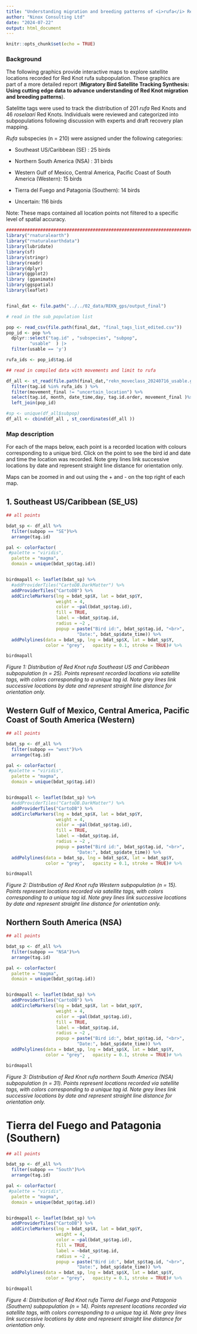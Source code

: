 ```yaml
---
title: "Understanding migration and breeding patterns of <i>rufa</i> Red Knot subpopulations"
author: "Ninox Consulting Ltd"
date: "2024-07-22"
output: html_document
---
```


```r
knitr::opts_chunk$set(echo = TRUE)
```



### Background

The following graphics provide interactive maps to explore satellite locations recorded for Red Knot rufa subpopulation. These graphics are part of a more detailed report (**Migratory Bird Satellite Tracking Synthesis: Using cutting edge data to advance understanding of Red Knot migration and breeding patterns**). 


Satelitte tags were used to track the distribution of 201 <i>rufa</i> Red Knots and 46 <i>roselaari</i> Red Knots. Individuals were reviewed and categorized into subpopulations following discussion with experts and draft recovery plan mapping.

<i>Rufa</i> subspecies (n = 210) were assigned under the following categories: 

- Southeast US/Caribbean (SE) : 25 birds

- Northern South America (NSA) : 31 birds

- Western Gulf of Mexico, Central America, Pacific Coast of South America (Western): 15 birds

- Tierra del Fuego and Patagonia (Southern): 14 birds

- Uncertain: 116 birds


Note: These maps contained all location points not filtered to a specific level of spatial accuracy. 

```r

####################################################################################
library("rnaturalearth")
library("rnaturalearthdata")
library(lubridate)
library(sf)
library(stringr)
library(readr)
library(dplyr)
library(ggplot2)
library (gganimate)
library(ggspatial)
library(leaflet)


final_dat <- file.path("../../02_data/REKN_gps/output_final")

# read in the sub_population list 

pop <- read_csv(file.path(final_dat, "final_tags_list_edited.csv"))
pop_id <- pop %>% 
  dplyr::select("tag.id" , "subspecies", "subpop", 
         "usable"  ) |> 
  filter(usable == 'y') 

rufa_ids <- pop_id$tag.id

## read in compiled data with movements and limit to rufa 

df_all <- st_read(file.path(final_dat,"rekn_moveclass_20240716_usable.gpkg" ), quiet = T) %>% 
  filter(tag.id %in% rufa_ids ) %>% 
  filter(movement_final != "uncertain_location") %>% 
  select(tag.id, month, date_time,day, tag.id.order, movement_final )%>% 
  left_join(pop_id)

#sp <- unique(df_all$subpop)
df_all <- cbind(df_all , st_coordinates(df_all ))

```


### Map description

For each of the maps below, each point is a recorded location with colours corresponding to a unique bird. 
Click on the point to see the bird id and date and time the location was recorded. Note grey lines link successive locations by date and represent straight line distance for orientation only.

Maps can be zoomed in and out using the + and - on the top right of each map. 

## 1. Southeast US/Caribbean (SE_US)

```r

## all points 

bdat_sp <- df_all %>% 
  filter(subpop == "SE")%>% 
  arrange(tag.id)

pal <- colorFactor(
 #palette = "viridis",
  palette = "magma",
  domain = unique(bdat_sp$tag.id))


birdmapall <- leaflet(bdat_sp) %>%
  #addProviderTiles("CartoDB.DarkMatter") %>%
  addProviderTiles("CartoDB") %>%
  addCircleMarkers(lng = bdat_sp$X, lat = bdat_sp$Y, 
                   weight = 4, 
                   color = ~pal(bdat_sp$tag.id), 
                   fill = TRUE,
                   label = ~bdat_sp$tag.id,
                   radius = ~2 ,
                   popup = paste("Bird id:", bdat_sp$tag.id, "<br>",
                           "Date:", bdat_sp$date_time)) %>%
  addPolylines(data = bdat_sp, lng = bdat_sp$X, lat = bdat_sp$Y,
               color = "grey",   opacity = 0.1, stroke = TRUE)# %>%

birdmapall

```

_Figure 1: Distribution of Red Knot rufa Southeast US and Caribbean subpopulation (n = 25). Points represent recorded locations via satellite tags, with colors corresponding to a unique tag id. Note grey lines link successive locations by date and represent straight line distance for orientation only._



## Western Gulf of Mexico, Central America, Pacific Coast of South America (Western) 


```r

## all points 

bdat_sp <- df_all %>% 
  filter(subpop == "west")%>% 
  arrange(tag.id)

pal <- colorFactor(
 #palette = "viridis",
  palette = "magma",
  domain = unique(bdat_sp$tag.id))


birdmapall <- leaflet(bdat_sp) %>%
  #addProviderTiles("CartoDB.DarkMatter") %>%
  addProviderTiles("CartoDB") %>%
  addCircleMarkers(lng = bdat_sp$X, lat = bdat_sp$Y, 
                   weight = 4, 
                   color = ~pal(bdat_sp$tag.id), 
                   fill = TRUE,
                   label = ~bdat_sp$tag.id,
                   radius = ~2 ,
                   popup = paste("Bird id:", bdat_sp$tag.id, "<br>",
                           "Date:", bdat_sp$date_time)) %>%
  addPolylines(data = bdat_sp, lng = bdat_sp$X, lat = bdat_sp$Y,
               color = "grey",   opacity = 0.1, stroke = TRUE)# %>%

birdmapall

```

_Figure 2: Distribution of Red Knot rufa Western subpopulation (n = 15). Points represent locations recorded via satellite tags, with colors corresponding to a unique tag id. Note grey lines link successive locations by date and represent straight line distance for orientation only._


## Northern South America (NSA) 


```r

## all points 

bdat_sp <- df_all %>% 
  filter(subpop == "NSA")%>% 
  arrange(tag.id)

pal <- colorFactor(
  palette = "magma",
  domain = unique(bdat_sp$tag.id))


birdmapall <- leaflet(bdat_sp) %>%
  addProviderTiles("CartoDB") %>%
  addCircleMarkers(lng = bdat_sp$X, lat = bdat_sp$Y, 
                   weight = 4, 
                   color = ~pal(bdat_sp$tag.id), 
                   fill = TRUE,
                   label = ~bdat_sp$tag.id,
                   radius = ~2 ,
                   popup = paste("Bird id:", bdat_sp$tag.id, "<br>",
                           "Date:", bdat_sp$date_time)) %>%
  addPolylines(data = bdat_sp, lng = bdat_sp$X, lat = bdat_sp$Y,
               color = "grey",   opacity = 0.1, stroke = TRUE)# %>%

birdmapall

```

_Figure 3: Distribution of Red Knot rufa northern South America (NSA) subpopulation (n = 31). Points represent locations recorded via satellite tags, with colors corresponding to a unique tag id. Note grey lines link successive locations by date and represent straight line distance for orientation only._


#	Tierra del Fuego and Patagonia (Southern)

```r

## all points 

bdat_sp <- df_all %>% 
  filter(subpop == "South")%>% 
  arrange(tag.id)

pal <- colorFactor(
 #palette = "viridis",
  palette = "magma",
  domain = unique(bdat_sp$tag.id))


birdmapall <- leaflet(bdat_sp) %>%
  addProviderTiles("CartoDB") %>%
  addCircleMarkers(lng = bdat_sp$X, lat = bdat_sp$Y, 
                   weight = 4, 
                   color = ~pal(bdat_sp$tag.id), 
                   fill = TRUE,
                   label = ~bdat_sp$tag.id,
                   radius = ~2 ,
                   popup = paste("Bird id:", bdat_sp$tag.id, "<br>",
                           "Date:", bdat_sp$date_time)) %>%
  addPolylines(data = bdat_sp, lng = bdat_sp$X, lat = bdat_sp$Y,
               color = "grey",   opacity = 0.1, stroke = TRUE)# %>%

birdmapall

```

_Figure 4: Distribution of Red Knot rufa Tierra del Fuego and Patagonia (Southern) subpopulation (n = 14). Points represent locations recorded via satellite tags, with colors corresponding to a unique tag id. Note grey lines link successive locations by date and represent straight line distance for orientation only._
